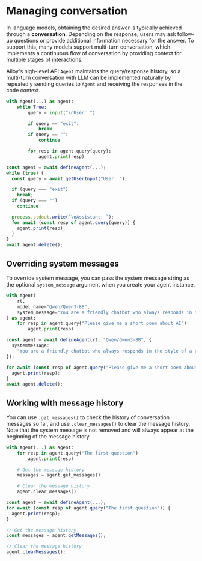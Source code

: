 # Managing conversation

In language models, obtaining the desired answer is typically achieved through a
**conversation**. Depending on the response, users may ask follow-up questions
or provide additional information necessary for the answer. To support this,
many models support multi-turn conversation, which implements a continuous flow
of conversation by providing context for multiple stages of interactions.

Ailoy's high-level API `Agent` maintains the query/response history, so a
multi-turn conversation with LLM can be implemented naturally by repeatedly
sending queries to `Agent` and receiving the responses in the code context.

<CodeTabs>

```python
with Agent(...) as agent:
    while True:
        query = input("\nUser: ")

        if query == "exit":
            break
        if query == "":
            continue

        for resp in agent.query(query):
            agent.print(resp)
```

```typescript
const agent = await defineAgent(...);
while (true) {
  const query = await getUserInput("User: ");

  if (query === "exit")
    break;
  if (query === "")
    continue;

  process.stdout.write(`\nAssistant: `);
  for await (const resp of agent.query(query)) {
    agent.print(resp);
  }
}
await agent.delete();
```

</CodeTabs>

## Overriding system messages

To override system message, you can pass the system message string as the
optional `system_message` argument when you create your agent instance.

<CodeTabs>

```python
with Agent(
    rt,
    model_name="Qwen/Qwen3-8B",
    system_message="You are a friendly chatbot who always responds in the style of a pirate.",
) as agent:
    for resp in agent.query("Please give me a short poem about AI"):
        agent.print(resp)
```

```typescript
const agent = await defineAgent(rt, "Qwen/Qwen3-8B", {
  systemMessage:
    "You are a friendly chatbot who always responds in the style of a pirate.",
});

for await (const resp of agent.query("Please give me a short poem about AI")) {
  agent.print(resp);
}
await agent.delete();
```

</CodeTabs>

## Working with message history

You can use `.get_messages()` to check the history of conversation messages so
far, and use `.clear_messages()` to clear the message history. Note that the
system message is not removed and will always appear at the beginning of the
message history.

<CodeTabs>

```python
with Agent(...) as agent:
    for resp in agent.query("The first question")
        agent.print(resp)

    # Get the message history
    messages = agent.get_messages()

    # Clear the message history
    agent.clear_messages()
```

```typescript
const agent = await defineAgent(...);
for await (const resp of agent.query("The first question")) {
  agent.print(resp);
}

// Get the message history
const messages = agent.getMessages();

// Clear the message history
agent.clearMessages();
```

</CodeTabs>
